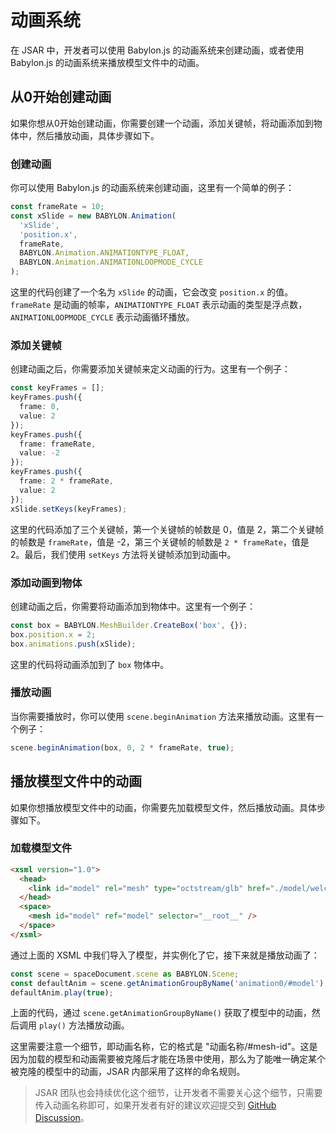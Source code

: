 # 动画系统

在 JSAR 中，开发者可以使用 Babylon.js 的动画系统来创建动画，或者使用 Babylon.js 的动画系统来播放模型文件中的动画。

## 从0开始创建动画

如果你想从0开始创建动画，你需要创建一个动画，添加关键帧，将动画添加到物体中，然后播放动画，具体步骤如下。

### 创建动画

你可以使用 Babylon.js 的动画系统来创建动画，这里有一个简单的例子：

```ts
const frameRate = 10;
const xSlide = new BABYLON.Animation(
  'xSlide',
  'position.x',
  frameRate,
  BABYLON.Animation.ANIMATIONTYPE_FLOAT,
  BABYLON.Animation.ANIMATIONLOOPMODE_CYCLE
);
```

这里的代码创建了一个名为 `xSlide` 的动画，它会改变 `position.x` 的值。`frameRate` 是动画的帧率，`ANIMATIONTYPE_FLOAT` 表示动画的类型是浮点数，`ANIMATIONLOOPMODE_CYCLE` 表示动画循环播放。

### 添加关键帧

创建动画之后，你需要添加关键帧来定义动画的行为。这里有一个例子：

```ts
const keyFrames = []; 
keyFrames.push({
  frame: 0,
  value: 2
});
keyFrames.push({
  frame: frameRate,
  value: -2
});
keyFrames.push({
  frame: 2 * frameRate,
  value: 2
});
xSlide.setKeys(keyFrames);
```

这里的代码添加了三个关键帧，第一个关键帧的帧数是 0，值是 2，第二个关键帧的帧数是 `frameRate`，值是 -2，第三个关键帧的帧数是 `2 * frameRate`，值是 2。最后，我们使用 `setKeys` 方法将关键帧添加到动画中。

### 添加动画到物体

创建动画之后，你需要将动画添加到物体中。这里有一个例子：

```ts
const box = BABYLON.MeshBuilder.CreateBox('box', {});
box.position.x = 2;
box.animations.push(xSlide);
```

这里的代码将动画添加到了 `box` 物体中。

### 播放动画

当你需要播放时，你可以使用 `scene.beginAnimation` 方法来播放动画。这里有一个例子：

```ts
scene.beginAnimation(box, 0, 2 * frameRate, true);
```

## 播放模型文件中的动画

如果你想播放模型文件中的动画，你需要先加载模型文件，然后播放动画。具体步骤如下。

### 加载模型文件

```html
<xsml version="1.0">
  <head>
    <link id="model" rel="mesh" type="octstream/glb" href="./model/welcome.glb" />
  </head>
  <space>
    <mesh id="model" ref="model" selector="__root__" />
  </space>
</xsml>
```

通过上面的 XSML 中我们导入了模型，并实例化了它，接下来就是播放动画了：

```ts
const scene = spaceDocument.scene as BABYLON.Scene;
const defaultAnim = scene.getAnimationGroupByName('animation0/#model');
defaultAnim.play(true);
```

上面的代码，通过 `scene.getAnimationGroupByName()` 获取了模型中的动画，然后调用 `play()` 方法播放动画。

这里需要注意一个细节，即动画名称，它的格式是 "动画名称/#mesh-id"。这是因为加载的模型和动画需要被克隆后才能在场景中使用，那么为了能唯一确定某个被克隆的模型中的动画，JSAR 内部采用了这样的命名规则。

> JSAR 团队也会持续优化这个细节，让开发者不需要关心这个细节，只需要传入动画名称即可，如果开发者有好的建议欢迎提交到 [GitHub Discussion](https://github.com/M-CreativeLab/jsar-website/discussions/new/choose)。
